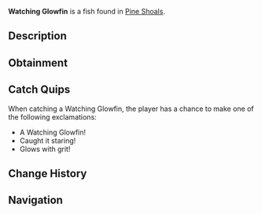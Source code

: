 {{FishInfobox
|image          = Watching Glowfin.png
|rarity         = Common
|sea            = Second Sea
|location       = [[Pine Shoals]]
|sublocation    = 
|sources        = Fishing Rod
|radar_location = 
|prog_speed     = +20
|xp             = 20
|weather        = Clear
|time           = Day
|season         = Spring
|bait           = Worm
|base_weight    = 4
|base_value     = 30
|weight_range   = 3
|base_chance    = 230
|base_resil     = 80
}}
'''Watching Glowfin''' is a {{Rarity|Common}} fish found in [[Pine Shoals]].

== Description ==
{{Description|A vigilant presence that glows with quiet menace.|Bestiary Entry}}

== Obtainment ==
{{Description|It watches from the shallows when the sun is high.|Bestiary Hint}}
{{Fish Availability|
Pine Shoals
|top_rods      = 
Free Spirit Rod\438191.83\49678.66;
Azure Of Lagoon\409634.31\47505.26;
Onirifalx\400868.84\0;
Great Rod of Oscar\394546.35\42537.09;
Resourceful Rod\392809.6\36277.46;
Training Rod\334455.2\31036.62;
Steady Rod\357103.98\30762.59;
Frostfire Rod\356056.99\30672.4;
Nocturnal Rod\190247.55\182712.14;
Astralhook Rod\391793.29\49876.32;
Firefly Rod\363891.54\47824.07;
Flimsy Rod\337700.51\35048.02;
Trident Rod\372332.55\44224.51;
Blazebringer Rod\360456.28\41659.39;
Verdant Shear Rod\355506.54\42370.02;
No-Life Rod\322951.49\39523.83;
Seraphic Rod\308224.17\36609.92;
Challenger's Rod\305877.32\37274.27;
Ethereal Prism Rod\304843.29\35530.37;
Depthseeker Rod\298738.29\38286.05;
Rod Of The Forgotten Fang\297110.64\35381.74;
Avalanche Rod\297086.27\38196.14;
Volcanic Rod\294993.05\36660.64;
Rod Of The Depths\294475.35\35373.48;
Rod Of The Exalted One\294470\34653.7;
Zeus Rod\294060.75\36544.78
|recommended   = Free Spirit Rod
}}

== Catch Quips ==
When catching a Watching Glowfin, the player has a chance to make one of the following exclamations:
* A Watching Glowfin!
* Caught it staring!
* Glows with grit!

== Change History ==
{{Change History|{{subst:Current Version}}}}

== Navigation ==
{{Fish Navbox|Pine Shoals}}
